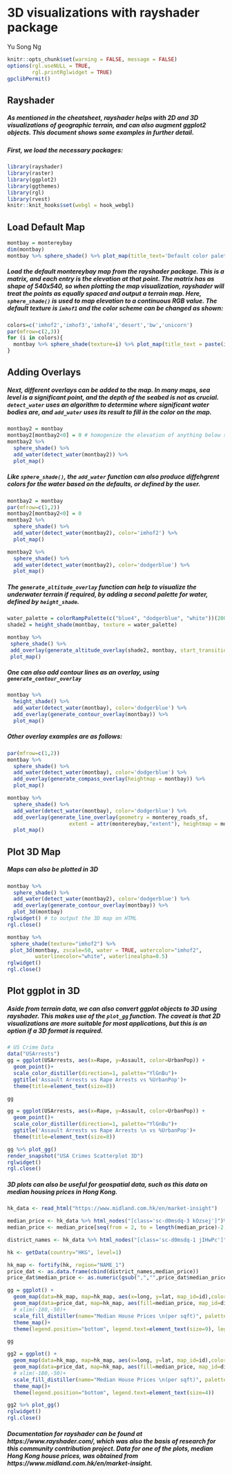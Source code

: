 # 3D visualizations with rayshader package

Yu Song Ng

```r
knitr::opts_chunk$set(warning = FALSE, message = FALSE)
options(rgl.useNULL = TRUE,
        rgl.printRglwidget = TRUE)
gpclibPermit()
```

## Rayshader

##### As mentioned in the cheatsheet, rayshader helps with 2D and 3D visualizations of geographic terrain, and can also augment ggplot2 objects. This document shows some examples in further detail.

##### First, we load the necessary packages:

```r

library(rayshader)
library(raster)
library(ggplot2)
library(ggthemes)
library(rgl)
library(rvest)
knitr::knit_hooks$set(webgl = hook_webgl)
```

## Load Default Map 

```r
montbay = montereybay
dim(montbay)
montbay %>% sphere_shade() %>% plot_map(title_text='Default color palette imhof1', title_bar_color='white', title_size=25)
```

##### Load the default montereybay map from the rayshader package. This is a matrix, and each entry is the elevation at that point. The  matrix has as shape of 540x540, so when plotting the map visualization, rayshader will treat the points as equally spaced and output a terrain map. Here, `sphere_shade()` is used to map elevation to a continuous RGB value. The default texture is `imhof1` and the color scheme can be changed as shown:
```r

colors=c('imhof2','imhof3','imhof4','desert','bw','unicorn')
par(mfrow=c(2,3))
for (i in colors){
  montbay %>% sphere_shade(texture=i) %>% plot_map(title_text = paste(i,'color palette'), title_bar_color='white', title_bar_alpha=0.7)
}

```

## Adding Overlays 

##### Next, different overlays can be added to the map. In many maps, sea level is a significant point, and the depth of the seabed is not as crucial. `detect_water` uses an algorithm to determine where significant water bodies are, and `add_water` uses its result to fill in the color on the map.
```r
montbay2 = montbay
montbay2[montbay2<0] = 0 # homogenize the elevation of anything below sea level
montbay2 %>%
  sphere_shade() %>%
  add_water(detect_water(montbay2)) %>%
  plot_map()
```

##### Like `sphere_shade()`, the `add_water` function can also produce diffehgrent colors for the water based on the defaults, or defined by the user.

```r
montbay2 = montbay
par(mfrow=c(1,2))
montbay2[montbay2<0] = 0
montbay2 %>%
  sphere_shade() %>%
  add_water(detect_water(montbay2), color='imhof2') %>%
  plot_map()

montbay2 %>%
  sphere_shade() %>%
  add_water(detect_water(montbay2), color='dodgerblue') %>%
  plot_map()
```

##### The `generate_altitude_overlay` function can help to visualize the underwater terrain if required, by adding a second palette for water, defined by `height_shade`.

```r
water_palette = colorRampPalette(c("blue4", "dodgerblue", "white"))(200)
shade2 = height_shade(montbay, texture = water_palette)

montbay %>%
 sphere_shade() %>%
 add_overlay(generate_altitude_overlay(shade2, montbay, start_transition=0))  %>%
 plot_map()
```

##### One can also add contour lines as an overlay, using `generate_contour_overlay`

```r

montbay %>%
  height_shade() %>%
  add_water(detect_water(montbay), color='dodgerblue') %>%
  add_overlay(generate_contour_overlay(montbay)) %>%
  plot_map()
```

##### Other overlay examples are as follows:

```r
par(mfrow=c(1,2))
montbay %>%
  sphere_shade() %>%
  add_water(detect_water(montbay), color='dodgerblue') %>%
  add_overlay(generate_compass_overlay(heightmap = montbay)) %>%
  plot_map()

montbay %>%
  sphere_shade() %>%
  add_water(detect_water(montbay), color='dodgerblue') %>%
  add_overlay(generate_line_overlay(geometry = monterey_roads_sf, 
                    extent = attr(montereybay,"extent"), heightmap = montbay)) %>%
  plot_map()
```

## Plot 3D Map

##### Maps can also be plotted in 3D
```r

montbay %>%
  sphere_shade() %>%
  add_water(detect_water(montbay2), color='dodgerblue') %>%
  add_overlay(generate_contour_overlay(montbay)) %>%
  plot_3d(montbay)
rglwidget() # to output the 3D map on HTML
rgl.close()

montbay %>%
 sphere_shade(texture="imhof2") %>%
 plot_3d(montbay, zscale=50, water = TRUE, watercolor="imhof2", 
         waterlinecolor="white", waterlinealpha=0.5)
rglwidget()
rgl.close()
```

## Plot ggplot in 3D

##### Aside from terrain data, we can also convert ggplot objects to 3D using rayshader. This makes use of the `plot_gg` function. The caveat is that 2D visualizations are more suitable for most applications, but this is an option if a 3D format is required. 

```r
# US Crime Data 
data("USArrests")
gg = ggplot(USArrests, aes(x=Rape, y=Assault, color=UrbanPop)) +
  geom_point()+
  scale_color_distiller(direction=1, palette="YlGnBu")+
  ggtitle('Assault Arrests vs Rape Arrests vs %UrbanPop')+
  theme(title=element_text(size=8))

gg
```

```r
gg = ggplot(USArrests, aes(x=Rape, y=Assault, color=UrbanPop)) +
  geom_point()+
  scale_color_distiller(direction=1, palette="YlGnBu")+
  ggtitle('Assault Arrests vs Rape Arrests \n vs %UrbanPop')+
  theme(title=element_text(size=8))

gg %>% plot_gg()
render_snapshot("USA Crimes Scatterplot 3D")
rglwidget()
rgl.close()
```

##### 3D plots can also be useful for geospatial data, such as this data on median housing prices in Hong Kong. 

```r
hk_data <- read_html("https://www.midland.com.hk/en/market-insight")

median_price <- hk_data %>% html_nodes("[class='sc-d0msdq-3 kOzsej']")%>%html_text()
median_price <- median_price[seq(from = 2, to = length(median_price)-2, by = 4)]

district_names <- hk_data %>% html_nodes("[class='sc-d0msdq-1 jIHwPc']")%>%html_text()

hk <- getData(country="HKG", level=1)

hk_map <- fortify(hk, region="NAME_1")
price_dat <- as.data.frame(cbind(district_names,median_price))
price_dat$median_price <- as.numeric(gsub(",","",price_dat$median_price))

gg = ggplot() + 
  geom_map(data=hk_map, map=hk_map, aes(x=long, y=lat, map_id=id),color="#b2b2b200", fill="#ffffff00", size=0.15)+
  geom_map(data=price_dat, map=hk_map, aes(fill=median_price, map_id=district_names),color="#b2b2b2", size=0.15) +
  # xlim(-180,-50)+
  scale_fill_distiller(name="Median House Prices \n(per sqft)", palette='PuBu', direction=1)+
  theme_map()+
  theme(legend.position="bottom", legend.text=element_text(size=9), legend.key.width= unit(2, 'cm')) 

gg
```

```r
gg2 = ggplot() + 
  geom_map(data=hk_map, map=hk_map, aes(x=long, y=lat, map_id=id),color="#b2b2b200", fill="#ffffff00", size=0.15)+
  geom_map(data=price_dat, map=hk_map, aes(fill=median_price, map_id=district_names),color="#b2b2b2", size=0.15) +
  # xlim(-180,-50)+
  scale_fill_distiller(name="Median House Prices \n(per sqft)", palette='PuBu', direction=1)+
  theme_map()+
  theme(legend.position="bottom", legend.text=element_text(size=4)) 

gg2 %>% plot_gg()
rglwidget()
rgl.close()
```

##### Documentation for rayshader can be found at https://www.rayshader.com/, which was also the basis of research for this community contribution project. Data for one of the plots, median Hong Kong house prices, was obtained from https://www.midland.com.hk/en/market-insight. 
